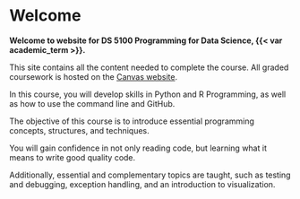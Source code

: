 # Welcome

**Welcome to website for DS 5100 Programming for Data Science, {{< var academic_term >}}.**

::: {.callout-note}
This site contains all the content needed to complete the course. All graded coursework is hosted on the [Canvas website](https://canvas.its.virginia.edu/courses/70035). 
::: 

In this course, you will develop skills in Python and R Programming, as well as how to use the command line and GitHub. 

The objective of this course is to introduce essential programming concepts, structures, and techniques. 

You will gain confidence in not only reading code, but learning what it means to write good quality code. 

Additionally, essential and complementary topics are taught, such as testing and debugging, exception handling, and an introduction to visualization.